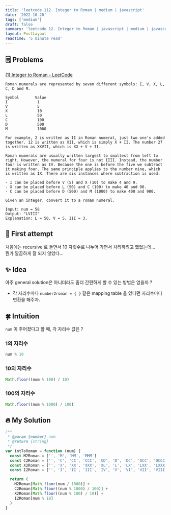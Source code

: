 ```yaml
---
title: 'leetcode 112. Integer to Roman | medium | javascript'
date: '2022-10-20'
tags: ['medium']
draft: false
summary: 'leetcode 12. Integer to Roman | javascript | medium | javascript'
layout: PostLayout
readTime: '5 minute read'
---
```


## 🗒️ Problems

[(1) Integer to Roman - LeetCode](https://leetcode.com/problems/integer-to-roman/)

```
Roman numerals are represented by seven different symbols: I, V, X, L, C, D and M.

Symbol       Value
I             1
V             5
X             10
L             50
C             100
D             500
M             1000

For example, 2 is written as II in Roman numeral, just two one's added together. 12 is written as XII, which is simply X + II. The number 27 is written as XXVII, which is XX + V + II.

Roman numerals are usually written largest to smallest from left to right. However, the numeral for four is not IIII. Instead, the number four is written as IV. Because the one is before the five we subtract it making four. The same principle applies to the number nine, which is written as IX. There are six instances where subtraction is used:

- I can be placed before V (5) and X (10) to make 4 and 9.
- X can be placed before L (50) and C (100) to make 40 and 90.
- C can be placed before D (500) and M (1000) to make 400 and 900.

Given an integer, convert it to a roman numeral.
```

```
Input: num = 58
Output: "LVIII"
Explanation: L = 50, V = 5, III = 3.
```

## 🤔 First attempt

처음에는 recursive 로 돌면서 10 자릿수로 나누어 가면서 처리하려고 했었는데... <br />
뭔가 깔끔하게 잘 되지 않았다...

## ✨ Idea

아주 general solution은 아니더라도 좀더 간편하게 할 수 있는 방법은 없을까 ?

- 각 자리수마다 `number2roman = { }` 같은 mapping table 을 있다면 자리수마다 변환을 해주자.

## 🍀 Intuition

`num` 이 주어졌다고 할 때, 각 자리수 값은 ?

### 1의 자리수

```javascript
num % 10
```

### 10의 자리수

```javascript
Math.floor((num % 100) / 10)
```

### 100의 자리수

```javascript
Math.floor((num % 1000) / 100)
```

## 🔥 My Solution

```javascript
/**
 * @param {number} num
 * @return {string}
 */
var intToRoman = function (num) {
  const M2Roman = ['', 'M', 'MM', 'MMM']
  const C2Roman = ['', 'C', 'CC', 'CCC', 'CD', 'D', 'DC', 'DCC', 'DCCC', 'CM']
  const X2Roman = ['', 'X', 'XX', 'XXX', 'XL', 'L', 'LX', 'LXX', 'LXXX', 'XC']
  const I2Roman = ['', 'I', 'II', 'III', 'IV', 'V', 'VI', 'VII', 'VIII', 'IX']

  return (
    M2Roman[Math.floor(num / 1000)] +
    C2Roman[Math.floor((num % 1000) / 100)] +
    X2Roman[Math.floor((num % 100) / 10)] +
    I2Roman[num % 10]
  )
}
```
